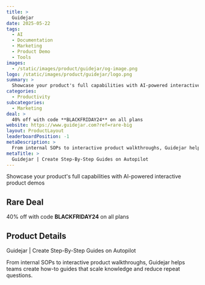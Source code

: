 ```yaml
---
title: >
  Guidejar
date: 2025-05-22
tags:
  - AI
  - Documentation
  - Marketing
  - Product Demo
  - Tools
images:
  - /static/images/product/guidejar/og-image.png
logo: /static/images/product/guidejar/logo.png
summary: >
  Showcase your product's full capabilities with AI-powered interactive product demos
categories:
  - Productivity
subcategories:
  - Marketing
deal: >
  40% off with code **BLACKFRIDAY24** on all plans
website: https://www.guidejar.com?ref=rare-big
layout: ProductLayout
leaderboardPosition: -1
metaDescription: >
  From internal SOPs to interactive product walkthroughs, Guidejar helps teams create how-to guides that scale knowledge and reduce repeat questions.
metaTitle: >
  Guidejar | Create Step-By-Step Guides on Autopilot
---
```

Showcase your product's full capabilities with AI-powered interactive product demos

## Rare Deal

40% off with code **BLACKFRIDAY24** on all plans

## Product Details

Guidejar | Create Step-By-Step Guides on Autopilot

From internal SOPs to interactive product walkthroughs, Guidejar helps teams create how-to guides that scale knowledge and reduce repeat questions.
